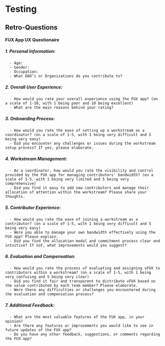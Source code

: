 # Testing

## Retro-Questions
#### FUX App UX Questionaire

##### 1. Personal Information:
      - Age:
      - Gender:
      - Occupation:
      - What DAO’s or Organizations do you contribute to?

##### 2. Overall User Experience:
      - How would you rate your overall experience using the FUX app? (on a scale of 1-10, with 1 being poor and 10 being excellent)
      - What are the main reasons behind your rating?

##### 3. Onboarding Process:
      - How would you rate the ease of setting up a workstream as a coordinator? (on a scale of 1-5, with 1 being very difficult and 5 being very easy)
      - Did you encounter any challenges or issues during the workstream setup process? If yes, please elaborate.

##### 4. Workstream Management:
      - As a coordinator, how would you rate the visibility and control provided by the FUX app for managing contributors' bandwidth? (on a scale of 1-5, with 1 being very limited and 5 being very comprehensive)
      - Did you find it easy to add new contributors and manage their allocation of attention within the workstream? Please share your thoughts.

##### 5. Contributor Experience:
      - How would you rate the ease of joining a workstream as a contributor? (on a scale of 1-5, with 1 being very difficult and 5 being very easy)
      - Were you able to manage your own bandwidth effectively using the FUX app? Please explain.
      - Did you find the allocation modal and commitment process clear and intuitive? If not, what improvements would you suggest?

##### 6. Evaluation and Compensation:
      - How would you rate the process of evaluating and assigning vFUX to contributors within a workstream? (on a scale of 1-5, with 1 being very confusing and 5 being very clear)
      - Did you find it fair and transparent to distribute vFUX based on the value contributed by each team member? Please elaborate.
      - Were there any difficulties or challenges you encountered during the evaluation and compensation process?

##### 7. Additional Feedback:
      - What are the most valuable features of the FUX app, in your opinion?
      - Are there any features or improvements you would like to see in future updates of the FUX app?
      - Do you have any other feedback, suggestions, or comments regarding the FUX app?


